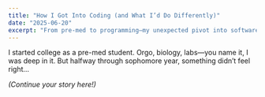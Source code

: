```yaml
---
title: "How I Got Into Coding (and What I’d Do Differently)"
date: "2025-06-20"
excerpt: "From pre-med to programming—my unexpected pivot into software dev."
---
```


I started college as a pre-med student. Orgo, biology, labs—you name it, I was deep in it. But halfway through sophomore year, something didn’t feel right...

*(Continue your story here!)*

